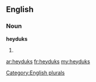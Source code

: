 ==English==

===Noun===
'''heyduks'''

# {{plural of|[[heyduk]]}}

[[Category:English plurals]]

[[ar:heyduks]]
[[fr:heyduks]]
[[my:heyduks]]